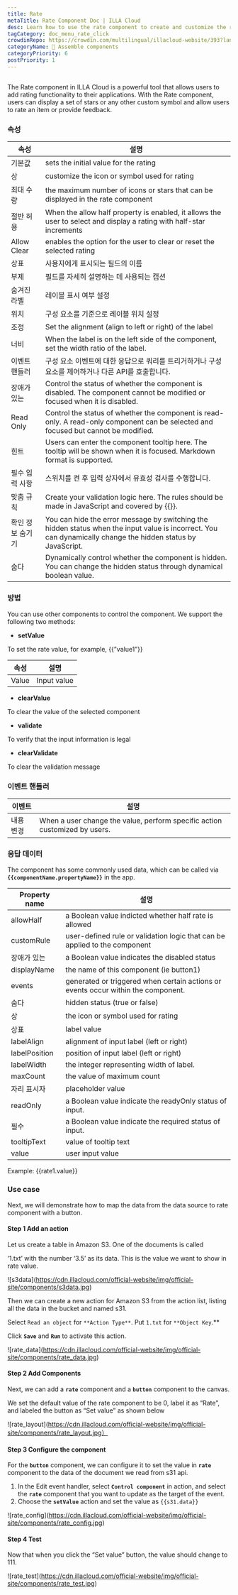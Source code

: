 ```yaml
---
title: Rate
metaTitle: Rate Component Doc | ILLA Cloud
desc: Learn how to use the rate component to create and customize the rate value for your app in ILLA Cloud.
tagCategory: doc_menu_rate_click
crowdinRepo: https://crowdin.com/multilingual/illacloud-website/393?languages=en&filter=basic&value=0
categoryName: 🧬 Assemble components
categoryPriority: 6
postPriority: 1
---
```


## <h2 hidden>What is Rate?</h2>

The Rate component in ILLA Cloud is a powerful tool that allows users to add rating functionality to their applications. With the Rate component, users can display a set of stars or any other custom symbol and allow users to rate an item or provide feedback.

### 속성

| 속성                      | 설명                                                                                                                                                           |
| ----------------------- | ------------------------------------------------------------------------------------------------------------------------------------------------------------ |
| 기본값                     | sets the initial value for the rating                                                                                                                        |
| 상                       | customize the icon or symbol used for rating                                                                                                                 |
| 최대 수량                   | the maximum number of icons or stars that can be displayed in the rate component                                                                             |
| 절반 허용                   | When the allow half property is enabled, it allows the user to select and display a rating with half-star increments                                         |
| Allow Clear             | enables the option for the user to clear or reset the selected rating                                                                                        |
| 상표                      | 사용자에게 표시되는 필드의 이름                                                                                                                                            |
| 부제                      | 필드를 자세히 설명하는 데 사용되는 캡션                                                                                                                                       |
| 숨겨진 라벨                  | 레이블 표시 여부 설정                                                                                                                                                 |
| 위치                      | 구성 요소를 기준으로 레이블 위치 설정                                                                                                                                        |
| 조정                      | Set the alignment (align to left or right) of the label                                                                                                      |
| 너비                      | When the label is on the left side of the component, set the width ratio of the label.                                                                       |
| 이벤트 핸들러                 | 구성 요소 이벤트에 대한 응답으로 쿼리를 트리거하거나 구성 요소를 제어하거나 다른 API를 호출합니다.                                                                                                    |
| 장애가 있는                  | Control the status of whether the component is disabled. The component cannot be modified or focused when it is disabled.                                    |
| Read Only               | Control the status of whether the component is read-only. A read-only component can be selected and focused but cannot be modified.                          |
| 힌트                      | Users can enter the component tooltip here. The tooltip will be shown when it is focused. Markdown format is supported.                                      |
| 필수 입력 사항                | 스위치를 켠 후 입력 상자에서 유효성 검사를 수행합니다.                                                                                                                              |
| 맞춤 규칙                   | Create your validation logic here. The rules should be made in JavaScript and covered by {{}}.                                                               |
| 확인 정보 숨기기               | You can hide the error message by switching the hidden status when the input value is incorrect. You can dynamically change the hidden status by JavaScript. |
| 숨다                      | Dynamically control whether the component is hidden. You can change the hidden status through dynamical boolean value.                                       |

### 방법

You can use other components to control the component. We support the following two methods:

-   **setValue**

To set the rate value, for example, {{”value1”}}

| 속성         | 설명          |
| ---------- | ----------- |
| Value      | Input value |

-   **clearValue**

To clear the value of the selected component

-   **validate**

To verify that the input information is legal

-   **clearValidate**

To clear the validation message

### 이벤트 핸들러

| 이벤트   | 설명                                                                         |
| ----- | -------------------------------------------------------------------------- |
| 내용 변경 | When a user change the value, perform specific action customized by users. |

### 응답 데이터

The component has some commonly used data, which can be called via **`{{componentName.propertyName}}`** in the app.

| Property name | 설명                                                                                |
| ------------- | --------------------------------------------------------------------------------- |
| allowHalf     | a Boolean value indicted whether half rate is allowed                             |
| customRule    | user-defined rule or validation logic that can be applied to the component        |
| 장애가 있는        | a Boolean value indicates the disabled status                                     |
| displayName   | the name of this component (ie button1)                                           |
| events        | generated or triggered when certain actions or events occur within the component. |
| 숨다            | hidden status (true or false)                                                     |
| 상             | the icon or symbol used for rating                                                |
| 상표            | label value                                                                       |
| labelAlign    | alignment of input label (left or right)                                          |
| labelPosition | position of input label (left or right)                                           |
| labelWidth    | the integer representing width of label.                                          |
| maxCount      | the value of maximum count                                                        |
| 자리 표시자        | placeholder value                                                                 |
| readOnly      | a Boolean value indicate the readyOnly status of input.                           |
| 필수            | a Boolean value indicate the required status of input.                            |
| tooltipText   | value of tooltip text                                                             |
| value         | user input value                                                                  |

Example: {{rate1.value}}

### Use case

Next, we will demonstrate how to map the data from the data source to rate component with a button.

#### Step 1 Add an action

Let us create a table in Amazon S3. One of the documents is called

‘1.txt’ with the number ‘3.5’ as its data. This is the value we want to show in rate value.

![s3data]\(https://cdn.illacloud.com/official-website/img/official-site/components/s3data.jpg)

Then we can create a new action for Amazon S3 from the action list, listing all the data in the bucket and named s31.

Select `Read an object` for `**Action Type**`. Put `1.txt` for `**Object Key`.\*\*

Click **`Save`** and **`Run`** to activate this action.

![rate_data]\(https://cdn.illacloud.com/official-website/img/official-site/components/rate_data.jpg)

#### Step 2 Add Components

Next, we can add a **`rate`** component and a **`button`** component to the canvas.

We set the default value of the rate component to be 0, label it as “Rate”, and labeled the button as “Set value” as shown below

![rate_layout]\(https://cdn.illacloud.com/official-website/img/official-site/components/rate_layout.jpg）

#### Step 3 Configure the component

For the **`button`** component, we can configure it to set the value in **`rate`** component to the data of the document we read from s31 api.

1.  In the Edit event handler, select **`Control component`** in action, and select the **`rate`** component that you want to update as the target of the event.
2.  Choose the **`setValue`** action and set the value as `{{s31.data}}`

![rate_config]\(https://cdn.illacloud.com/official-website/img/official-site/components/rate_config.jpg)

#### Step 4 Test

Now that when you click the “Set value” button, the value should change to 111.

![rate_test]\(https://cdn.illacloud.com/official-website/img/official-site/components/rate_test.jpg)
